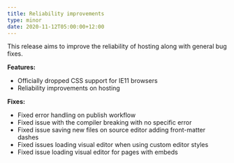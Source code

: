 ```yaml
---
title: Reliability improvements
type: minor
date: 2020-11-12T05:00:00+12:00
---
```


This release aims to improve the reliability of hosting along with general bug fixes.

**Features:**

* Officially dropped CSS support for IE11 browsers
* Reliability improvements on hosting

**Fixes:**

* Fixed error handling on publish workflow
* Fixed issue with the compiler breaking with no specific error
* Fixed issue saving new files on source editor adding front-matter dashes
* Fixed issues loading visual editor when using custom editor styles
* Fixed issue loading visual editor for pages with embeds
